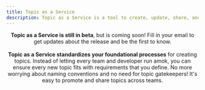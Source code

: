 ```yaml
---
title: Topic as a Service
description: Topic as a Service is a tool to create, update, share, and promote Kafka resources across teams
---
```



<Container>
  <Header icon="/assets/svgs/products/24x24/topic-service.svg" title="Topic as a Service" />
  <Paragraph>
    <strong>Topic as a Service is still in beta</strong>, but is coming soon! Fill in your email to get updates about the release and be the first to know.
    <br />
    <br />
    <strong>Topic as a Service standardizes your foundational processes</strong> for creating topics. Instead of letting every team and
developer run amok, you can ensure every new topic fits with requirements that you define. No more worrying about
naming conventions and no need for topic gatekeepers! It's easy to promote and share topics across teams.
  </Paragraph>
  <Features
    items={[
      'Self-service topic creation',
      'Enforced standards',
      'Reduced reliability on Ops',
      'Full topic audit',
    ]}
  />
  <HubSpotForm
    formId="30242125-ce26-4234-a4b3-7b89af1f0f33"
    height={56}
    customCSS={`form { display: flex; padding-top: 2rem; align-items: center; justify-content: space-between; gap: 1rem; } .field { width: 100%; margin-bottom: 0 !important; } .hs_submit .actions input { margin-top: 0 !important; } .hs-error-msgs { display: none !important; } label { display: none !important; }`}
  />

</Container>
